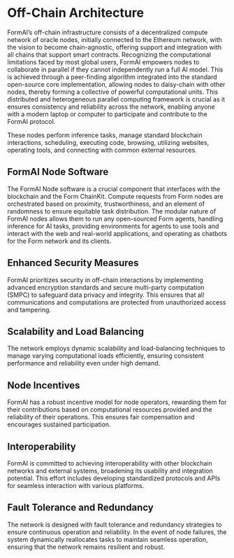 # Off-Chain Architecture

FormAI’s off-chain infrastructure consists of a decentralized compute network of oracle nodes, initially connected to the Ethereum network, with the vision to become chain-agnostic, offering support and integration with all chains that support smart contracts. Recognizing the computational limitations faced by most global users, FormAI empowers nodes to collaborate in parallel if they cannot independently run a full AI model. This is achieved through a peer-finding algorithm integrated into the standard open-source core implementation, allowing nodes to daisy-chain with other nodes, thereby forming a collective of powerful computational units. This distributed and heterogeneous parallel computing framework is crucial as it ensures consistency and reliability across the network, enabling anyone with a modern laptop or computer to participate and contribute to the FormAI protocol.

These nodes perform inference tasks, manage standard blockchain interactions, scheduling, executing code, browsing, utilizing websites, operating tools, and connecting with common external resources.

## FormAI Node Software

The FormAI Node software is a crucial component that interfaces with the blockchain and the Form ChainKit. Compute requests from Form nodes are orchestrated based on proximity, trustworthiness, and an element of randomness to ensure equitable task distribution. The modular nature of FormAI nodes allows them to run any open-sourced Form agents, handling inference for AI tasks, providing environments for agents to use tools and interact with the web and real-world applications, and operating as chatbots for the Form network and its clients.

## Enhanced Security Measures

FormAI prioritizes security in off-chain interactions by implementing advanced encryption standards and secure multi-party computation (SMPC) to safeguard data privacy and integrity. This ensures that all communications and computations are protected from unauthorized access and tampering.

## Scalability and Load Balancing

The network employs dynamic scalability and load-balancing techniques to manage varying computational loads efficiently, ensuring consistent performance and reliability even under high demand.

## Node Incentives

FormAI has a robust incentive model for node operators, rewarding them for their contributions based on computational resources provided and the reliability of their operations. This ensures fair compensation and encourages sustained participation.

## Interoperability

FormAI is committed to achieving interoperability with other blockchain networks and external systems, broadening its usability and integration potential. This effort includes developing standardized protocols and APIs for seamless interaction with various platforms.

## Fault Tolerance and Redundancy

The network is designed with fault tolerance and redundancy strategies to ensure continuous operation and reliability. In the event of node failures, the system dynamically reallocates tasks to maintain seamless operation, ensuring that the network remains resilient and robust.

